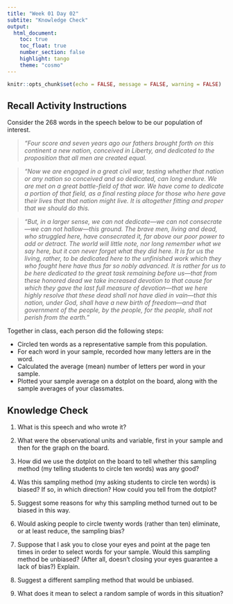 ```yaml
---
title: "Week 01 Day 02"
subtite: "Knowledge Check"
output: 
  html_document:
    toc: true
    toc_float: true
    number_section: false
    highlight: tango
    theme: "cosmo"
---
```


```r
knitr::opts_chunk$set(echo = FALSE, message = FALSE, warning = FALSE)
```

## Recall Activity Instructions

Consider the 268 words in the speech below to be our population of interest. 

> *“Four score and seven years ago our fathers brought forth on this continent a new nation, conceived in Liberty, and dedicated to the proposition that all men are created equal.*

> *"Now we are engaged in a great civil war, testing whether that nation or any nation so conceived and so dedicated, can long endure. We are met on a great battle-field of that war. We have come to dedicate a portion of that field, as a final resting place for those who here gave their lives that that nation might live. It is altogether fitting and proper that we should do this.*

> *"But, in a larger sense, we can not dedicate—we can not consecrate—we can not hallow—this ground. The brave men, living and dead, who struggled here, have consecrated it, far above our poor power to add or detract. The world will little note, nor long remember what we say here, but it can never forget what they did here. It is for us the living, rather, to be dedicated here to the unfinished work which they who fought here have thus far so nobly advanced. It is rather for us to be here dedicated to the great task remaining before us—that from these honored dead we take increased devotion to that cause for which they gave the last full measure of devotion—that we here highly resolve that these dead shall not have died in vain—that this nation, under God, shall have a new birth of freedom—and that government of the people, by the people, for the people, shall not perish from the earth.”*

Together in class, each person did the following steps:

+ Circled ten words as a representative sample from this population.
+ For each word in your sample, recorded how many letters are in the word.
+ Calculated the average (mean) number of letters per word in your sample.
+ Plotted your sample average on a dotplot on the board, along with the sample averages of your classmates.

## Knowledge Check

1. What is this speech and who wrote it? 

2. What were the observational units and variable, first in your sample and then for the graph on the board.

3. How did we use the dotplot on the board to tell whether this sampling method (my telling students to circle ten words) was any good? 

4. Was this sampling method (my asking students to circle ten words) is biased?  If so, in which direction?  How could you tell from the dotplot?

5. Suggest some reasons for why this sampling method turned out to be biased in this way.  

6. Would asking people to circle twenty words (rather than ten) eliminate, or at least reduce, the sampling bias?

7. Suppose that I ask you to close your eyes and point at the page ten times in order to select words for your sample.  Would this sampling method be unbiased?  (After all, doesn’t closing your eyes guarantee a lack of bias?)  Explain.

8. Suggest a different sampling method that would be unbiased.

9. What does it mean to select a random sample of words in this situation? 